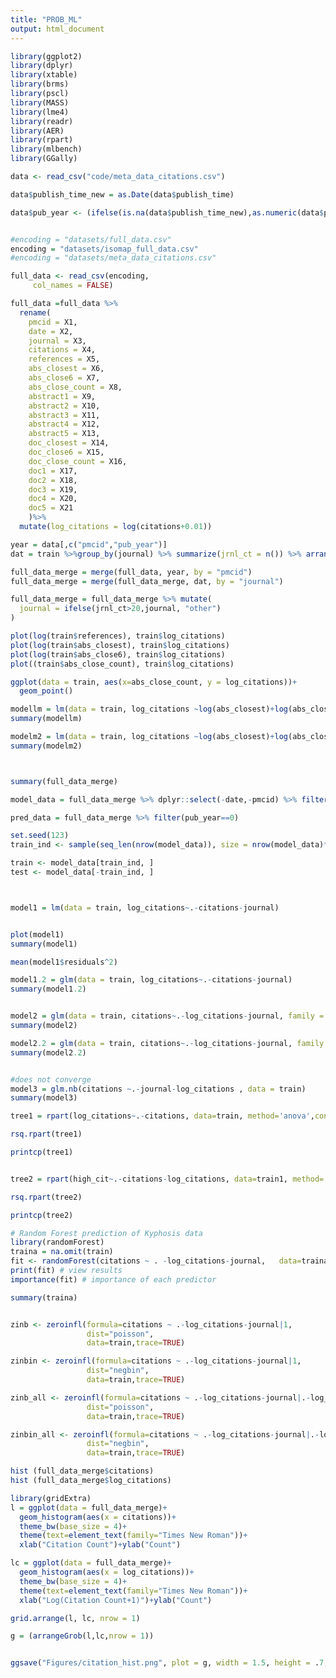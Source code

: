```yaml
---
title: "PROB_ML"
output: html_document
---
```


```r

library(ggplot2)
library(dplyr)
library(xtable)
library(brms)
library(pscl)
library(MASS)
library(lme4)
library(readr)
library(AER)
library(rpart)
library(mlbench)
library(GGally)

```


```r
data <- read_csv("code/meta_data_citations.csv")

data$publish_time_new = as.Date(data$publish_time)

data$pub_year <- (ifelse(is.na(data$publish_time_new),as.numeric(data$publish_time),as.numeric(format(data$publish_time_new,'%Y')))-2020)*-1


#encoding = "datasets/full_data.csv"
encoding = "datasets/isomap_full_data.csv"
#encoding = "datasets/meta_data_citations.csv"

full_data <- read_csv(encoding, 
     col_names = FALSE)

full_data =full_data %>% 
  rename(
    pmcid = X1,
    date = X2,
    journal = X3,
    citations = X4,
    references = X5,
    abs_closest = X6,
    abs_close6 = X7,
    abs_close_count = X8,
    abstract1 = X9,
    abstract2 = X10,
    abstract3 = X11,
    abstract4 = X12,
    abstract5 = X13,
    doc_closest = X14,
    doc_close6 = X15,
    doc_close_count = X16,
    doc1 = X17,
    doc2 = X18,
    doc3 = X19,
    doc4 = X20,
    doc5 = X21
    )%>%
  mutate(log_citations = log(citations+0.01))

year = data[,c("pmcid","pub_year")]
dat = train %>%group_by(journal) %>% summarize(jrnl_ct = n()) %>% arrange()

full_data_merge = merge(full_data, year, by = "pmcid")
full_data_merge = merge(full_data_merge, dat, by = "journal")

full_data_merge = full_data_merge %>% mutate(
  journal = ifelse(jrnl_ct>20,journal, "other")
)

plot(log(train$references), train$log_citations)
plot(log(train$abs_closest), train$log_citations)
plot(log(train$abs_close6), train$log_citations)
plot((train$abs_close_count), train$log_citations)

ggplot(data = train, aes(x=abs_close_count, y = log_citations))+
  geom_point()

modellm = lm(data = train, log_citations ~log(abs_closest)+log(abs_close6)+abs_close_count)
summary(modellm)

modelm2 = lm(data = train, log_citations ~log(abs_closest)+log(abs_close6)+abs_close_count+abstract3+abstract4+abstract5+log(doc_closest+1)+doc_close6+log(doc2^2)+log(doc3^2)+pub_year+journal)
summary(modelm2)




```


```r
summary(full_data_merge)

model_data = full_data_merge %>% dplyr::select(-date,-pmcid) %>% filter(pub_year !=0)

pred_data = full_data_merge %>% filter(pub_year==0)

set.seed(123)
train_ind <- sample(seq_len(nrow(model_data)), size = nrow(model_data)*.6)

train <- model_data[train_ind, ]
test <- model_data[-train_ind, ]



model1 = lm(data = train, log_citations~.-citations-journal)


plot(model1)
summary(model1)

mean(model1$residuals^2)

model1.2 = glm(data = train, log_citations~.-citations-journal)
summary(model1.2)


model2 = glm(data = train, citations~.-log_citations-journal, family = "poisson")
summary(model2)

model2.2 = glm(data = train, citations~.-log_citations-journal, family = "quasipoisson")
summary(model2.2)


#does not converge
model3 = glm.nb(citations ~.-journal-log_citations , data = train)
summary(model3)


```


```r

tree1 = rpart(log_citations~.-citations, data=train, method='anova',control=rpart.control(minsplit=10)) 

rsq.rpart(tree1)

printcp(tree1)


tree2 = rpart(high_cit~.-citations-log_citations, data=train1, method='class',control=rpart.control(minsplit=10)) 

rsq.rpart(tree2)

printcp(tree2)
```

```r
# Random Forest prediction of Kyphosis data
library(randomForest)
traina = na.omit(train)
fit <- randomForest(citations ~ . -log_citations-journal,   data=traina)
print(fit) # view results
importance(fit) # importance of each predictor

summary(traina)


zinb <- zeroinfl(formula=citations ~ .-log_citations-journal|1,
                 dist="poisson",
                 data=train,trace=TRUE)

zinbin <- zeroinfl(formula=citations ~ .-log_citations-journal|1,
                 dist="negbin",
                 data=train,trace=TRUE)

zinb_all <- zeroinfl(formula=citations ~ .-log_citations-journal|.-log_citations-journal,
                 dist="poisson",
                 data=train,trace=TRUE)

zinbin_all <- zeroinfl(formula=citations ~ .-log_citations-journal|.-log_citations-journal,
                 dist="negbin",
                 data=train,trace=TRUE)


```


```r
hist (full_data_merge$citations)
hist (full_data_merge$log_citations)

library(gridExtra)
l = ggplot(data = full_data_merge)+
  geom_histogram(aes(x = citations))+
  theme_bw(base_size = 4)+
  theme(text=element_text(family="Times New Roman"))+
  xlab("Citation Count")+ylab("Count")

lc = ggplot(data = full_data_merge)+
  geom_histogram(aes(x = log_citations))+
  theme_bw(base_size = 4)+
  theme(text=element_text(family="Times New Roman"))+
  xlab("Log(Citation Count+1)")+ylab("Count")

grid.arrange(l, lc, nrow = 1)

g = (arrangeGrob(l,lc,nrow = 1))


ggsave("Figures/citation_hist.png", plot = g, width = 1.5, height = .7,dpi = 320)
```

